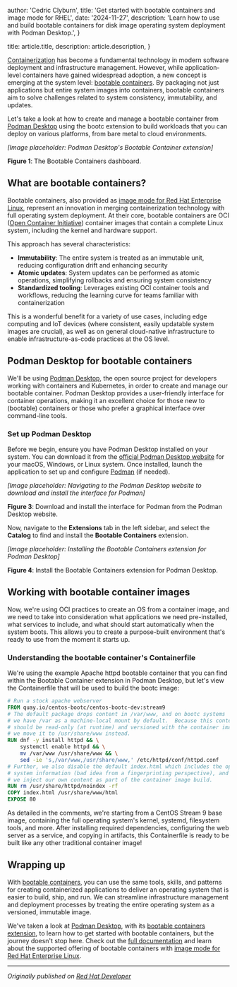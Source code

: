 
  author: 'Cedric Clyburn',
  title: 'Get started with bootable containers and image mode for RHEL',
  date: '2024-11-27',
  description: 'Learn how to use and build bootable containers for disk image operating system deployment with Podman Desktop.',
}

  title: article.title,
  description: article.description,
}


[Containerization](https://developers.redhat.com/topics/containers) has become a fundamental technology in modern software deployment and infrastructure management. However, while application-level containers have gained widespread adoption, a new concept is emerging at the system level: [bootable containers](https://developers.redhat.com/articles/2024/05/07/image-mode-rhel-bootable-containers). By packaging not just applications but entire system images into containers, bootable containers aim to solve challenges related to system consistency, immutability, and updates.

Let's take a look at how to create and manage a bootable container from [Podman Desktop](https://developers.redhat.com/products/podman-desktop/overview) using the bootc extension to build workloads that you can deploy on various platforms, from bare metal to cloud environments.

*[Image placeholder: Podman Desktop's Bootable Container extension]*

**Figure 1**: The Bootable Containers dashboard.

## What are bootable containers?

Bootable containers, also provided as [image mode for Red Hat Enterprise Linux](https://developers.redhat.com/products/rhel-image-mode/overview), represent an innovation in merging containerization technology with full operating system deployment. At their core, bootable containers are OCI ([Open Container Initiative](https://opencontainers.org/)) container images that contain a complete Linux system, including the kernel and hardware support.

This approach has several characteristics:

- **Immutability**: The entire system is treated as an immutable unit, reducing configuration drift and enhancing security
- **Atomic updates**: System updates can be performed as atomic operations, simplifying rollbacks and ensuring system consistency
- **Standardized tooling**: Leverages existing OCI container tools and workflows, reducing the learning curve for teams familiar with containerization

This is a wonderful benefit for a variety of use cases, including edge computing and IoT devices (where consistent, easily updatable system images are crucial), as well as on general cloud-native infrastructure to enable infrastructure-as-code practices at the OS level.

## Podman Desktop for bootable containers

We'll be using [Podman Desktop](https://podman-desktop.io/), the open source project for developers working with containers and Kubernetes, in order to create and manage our bootable container. Podman Desktop provides a user-friendly interface for container operations, making it an excellent choice for those new to (bootable) containers or those who prefer a graphical interface over command-line tools.

### Set up Podman Desktop

Before we begin, ensure you have Podman Desktop installed on your system. You can download it from the [official Podman Desktop website](https://podman-desktop.io/) for your macOS, Windows, or Linux system. Once installed, launch the application to set up and configure [Podman](https://podman.io/) (if needed).

*[Image placeholder: Navigating to the Podman Desktop website to download and install the interface for Podman]*

**Figure 3**: Download and install the interface for Podman from the Podman Desktop website.

Now, navigate to the **Extensions** tab in the left sidebar, and select the **Catalog** to find and install the **Bootable Containers** extension.

*[Image placeholder: Installing the Bootable Containers extension for Podman Desktop]*

**Figure 4**: Install the Bootable Containers extension for Podman Desktop.

## Working with bootable container images

Now, we're using OCI practices to create an OS from a container image, and we need to take into consideration what applications we need pre-installed, what services to include, and what should start automatically when the system boots. This allows you to create a purpose-built environment that's ready to use from the moment it starts up.

### Understanding the bootable container's Containerfile

We're using the example Apache httpd bootable container that you can find within the Bootable Container extension in Podman Desktop, but let's view the Containerfile that will be used to build the bootc image:

```dockerfile
# Run a stock apache webserver
FROM quay.io/centos-bootc/centos-bootc-dev:stream9
# The default package drops content in /var/www, and on bootc systems
# we have /var as a machine-local mount by default.  Because this content
# should be read-only (at runtime) and versioned with the container image,
# we move it to /usr/share/www instead.
RUN dnf -y install httpd && \
    systemctl enable httpd && \
    mv /var/www /usr/share/www && \
    sed -ie 's,/var/www,/usr/share/www,' /etc/httpd/conf/httpd.conf
# Further, we also disable the default index.html which includes the operating
# system information (bad idea from a fingerprinting perspective), and crucially
# we inject our own content as part of the container image build.
RUN rm /usr/share/httpd/noindex -rf
COPY index.html /usr/share/www/html
EXPOSE 80
```

As detailed in the comments, we're starting from a CentOS Stream 9 base image, containing the full operating system's kernel, systemd, filesystem tools, and more. After installing required dependencies, configuring the web server as a service, and copying in artifacts, this Containerfile is ready to be built like any other traditional container image!

## Wrapping up

With [bootable containers](https://containers.github.io/bootc), you can use the same tools, skills, and patterns for creating containerized applications to deliver an operating system that is easier to build, ship, and run. We can streamline infrastructure management and deployment processes by treating the entire operating system as a versioned, immutable image.

We've taken a look at [Podman Desktop](https://developers.redhat.com/products/podman-desktop/overview), with its [bootable containers extension](https://github.com/podman-desktop/extension-bootc), to learn how to get started with bootable containers, but the journey doesn't stop here. Check out the [full documentation](https://docs.redhat.com/en/documentation/red_hat_enterprise_linux/9/html/using_image_mode_for_rhel_to_build_deploy_and_manage_operating_systems/index) and learn about the supported offering of bootable containers with [image mode for Red Hat Enterprise Linux](https://developers.redhat.com/products/rhel-image-mode/overview).

---

*Originally published on [Red Hat Developer](https://developers.redhat.com/articles/2024/11/27/get-started-bootable-containers-and-image-mode-rhel)*
